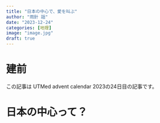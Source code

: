 ```yaml
---
title: "日本の中心で、愛を叫ぶ"
author: "雨針 謡"
date: "2023-12-24"
categories: [地理]
image: "image.jpg"
draft: true
---
```

# 建前
この記事は UTMed advent calendar 2023の24日目の記事です。

# 日本の中心って？
